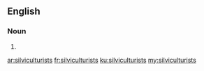 ==English==

===Noun===
{{head|en}}

# {{plural of|silviculturist}}

[[ar:silviculturists]]
[[fr:silviculturists]]
[[ku:silviculturists]]
[[my:silviculturists]]